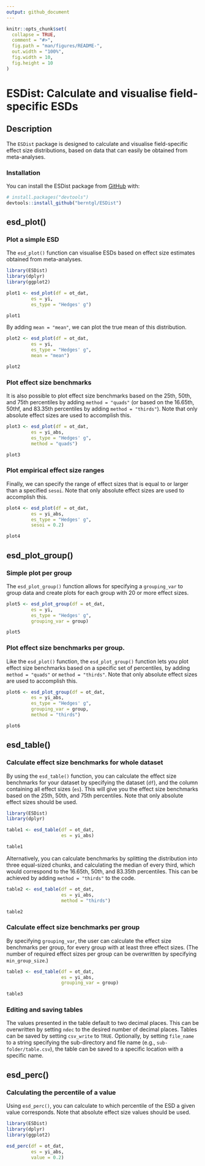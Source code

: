 ```yaml
---
output: github_document
---
```


<!-- README.md is generated from README.Rmd. Please edit that file -->

```r
knitr::opts_chunk$set(
  collapse = TRUE,
  comment = "#>",
  fig.path = "man/figures/README-",
  out.width = "100%",
  fig.width = 10,
  fig.height = 10
)
```

# ESDist: Calculate and visualise field-specific ESDs

<!-- badges: start -->
<!-- badges: end -->

## Description
The `ESDist` package is designed to calculate and visualise field-specific
effect size distributions, based on data that can easily be obtained from 
meta-analyses.


### Installation

You can install the ESDist package from [GitHub](https://github.com/) with:

``` r
# install.packages("devtools")
devtools::install_github("berntgl/ESDist")
```

## esd_plot()
### Plot a simple ESD

The `esd_plot()` function can visualise ESDs based on effect size estimates 
obtained from meta-analyses.

```r
library(ESDist)
library(dplyr)
library(ggplot2)
```

```r
plot1 <- esd_plot(df = ot_dat,
         es = yi,
         es_type = "Hedges' g")

plot1
```


By adding `mean = "mean"`, we can plot the true mean of this distribution.

```r
plot2 <- esd_plot(df = ot_dat,
         es = yi,
         es_type = "Hedges' g",
         mean = "mean")

plot2
```


### Plot effect size benchmarks

It is also possible to plot effect size benchmarks based on the 25th, 50th, and 
75th percentiles by adding `method = "quads"` (or based on the 16.65th, 50thf, 
and 83.35th percentiles by adding `method = "thirds"`). Note that only absolute 
effect sizes are used to accomplish this.

```r
plot3 <- esd_plot(df = ot_dat,
         es = yi_abs,
         es_type = "Hedges' g",
         method = "quads")

plot3
```


### Plot empirical effect size ranges

Finally, we can specify the range of effect sizes that is equal to or larger 
than a specified `sesoi`. Note that only absolute effect sizes are used to 
accomplish this.

```r
plot4 <- esd_plot(df = ot_dat,
         es = yi_abs,
         es_type = "Hedges' g",
         sesoi = 0.2)

plot4
```


## esd_plot_group()
### Simple plot per group

The `esd_plot_group()` function allows for specifying a `grouping_var` to group 
data and create plots for each group with 20 or more effect sizes. 

```r
plot5 <- esd_plot_group(df = ot_dat,
         es = yi,
         es_type = "Hedges' g",
         grouping_var = group)

plot5
```


### Plot effect size benchmarks per group.
Like the `esd_plot()` function, the `esd_plot_group()` function lets you plot
effect size benchmarks based on a specific set of percentiles, by adding 
`method = "quads"` or `method = "thirds"`. Note that only absolute effect sizes
are used to accomplish this.

```r
plot6 <- esd_plot_group(df = ot_dat,
         es = yi_abs,
         es_type = "Hedges' g",
         grouping_var = group,
         method = "thirds")

plot6
```


## esd_table()
### Calculate effect size benchmarks for whole dataset
By using the `esd_table()` function, you can calculate the effect size 
benchmarks for your dataset by specifying the dataset (`df`), and the column 
containing all effect sizes (`es`). This will give you the effect size 
benchmarks based on the 25th, 50th, and 75th percentiles. Note that only 
absolute effect sizes should be used.

```r
library(ESDist)
library(dplyr)
```

```r
table1 <- esd_table(df = ot_dat,
                    es = yi_abs)

table1
```

Alternatively, you can calculate benchmarks by splitting the distribution into 
three equal-sized chunks, and calculating the median of every third, which would
correspond to the 16.65th, 50th, and 83.35th percentiles. This can be achieved
by adding `method = "thirds"` to the code.

```r
table2 <- esd_table(df = ot_dat,
                    es = yi_abs,
                    method = "thirds")

table2
```

### Calculate effect size benchmarks per group
By specifying `grouping_var`, the user can calculate the effect size benchmarks
per group, for every group with at least three effect sizes. (The number of 
required effect sizes per group can be overwritten by specifying 
`min_group_size`.)

```r
table3 <- esd_table(df = ot_dat,
                    es = yi_abs,
                    grouping_var = group)

table3
```

### Editing and saving tables
The values presented in the table default to two decimal places. This can be 
overwritten by setting `ndec` to the desired number of decimal places. 
Tables can be saved by setting `csv_write` to `TRUE`. Optionally, by setting
`file_name` to a string specifying the sub-directory and file name (e.g., 
`sub-folder/table.csv`), the table can be saved to a specific location with a
specific name. 

## esd_perc()
### Calculating the percentile of a value
Using `esd_perc()`, you can calculate to which percentile of the ESD a given 
value corresponds. Note that absolute effect size values should be used.

```r
library(ESDist)
library(dplyr)
library(ggplot2)
```

```r
esd_perc(df = ot_dat,
         es = yi_abs,
         value = 0.2)
```
